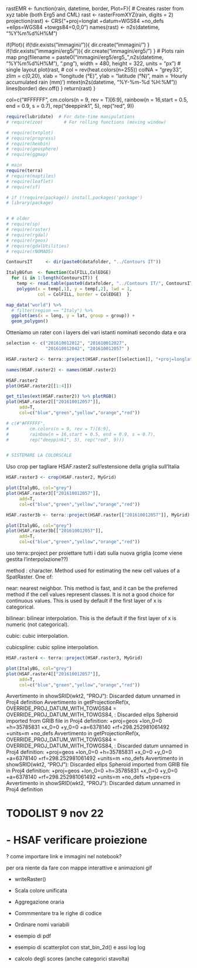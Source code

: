 rastEMR <- function(rain, datetime, border, Plot=F){
  # Creates raster from xyz table (both Erg5 and CML)
  rast <- rasterFromXYZ(rain, digits = 2)
  projection(rast) <- CRS("+proj=longlat +datum=WGS84 +no_defs +ellps=WGS84 +towgs84=0,0,0")
  names(rast) <- n2s(datetime, "%Y%m%d%H%M")
  
  if(Plot){
    if(!dir.exists("immagini/")){ dir.create("immagini/") }
    if(!dir.exists("immagini/erg5/")){ dir.create("immagini/erg5/") }
    # Plots rain map
    png(filename = paste0("immagini/erg5/erg5_",n2s(datetime, "%Y%m%d%H%M"), ".png"),
        width    = 480,
        height   = 322,
        units    = "px") # single layout
    plot(rast, # col =  rev(heat.colors(n=255))
         colNA  = "grey33",
         zlim = c(0,20),
         xlab   = "longitude (°E)",
         ylab   = "latitude (°N)",
         main   = 'Hourly accumulated rain (mm)')
    mtext(n2s(datetime, "%Y-%m-%d %H:%M"))
    lines(border)
    dev.off()
  }
  return(rast)
}



col=c("#FFFFFF",
      cm.colors(n = 9, rev = T)[6:9],
      rainbow(n = 16,start = 0.5, end = 0.9, s = 0.7),
      rep("deeppink1", 5), rep("red", 9))





```r
require(lubridate)  # For date-time manipulations
# require(zoo)        # For rolling functions (moving window)

# require(txtplot)
# require(progress)
# require(hexbin)
# require(geosphere)
# require(ggmap)
```


```r
# main 
require(terra)
# require(maptiles)
# require(leaflet)
# require(sf)

# if (!require(package)) install.packages('package')
# library(package)


# # older
# require(sp)
# require(raster)
# require(rgdal)
# require(rgeos)
# require(gdalUtilities)
# require(rNOMADS)

```


```r
ContoursIT     <- dir(paste0(datafolder, "../Contours IT"))

ItalyBGfun  <- function(ColFILL,ColEDGE)
  for (i in 1:length(ContoursIT)) {
    temp <- read.table(paste0(datafolder, "../Contours IT/", ContoursIT[i]))
    polygon(x = temp[,1], y = temp[,2], lwd = 1,
            col = ColFILL, border = ColEDGE)  }
```


```r
map_data("world") %>% 
  # filter(region == "Italy") %>%
  ggplot(aes(x = long, y = lat, group = group)) +
  geom_polygon()
```

Otteniamo un rater con i layers dei vari istanti nominati secondo data e ora

```r
selection <- c("201610012012", "201610012027", 
               "201610012042", "201610012057" )

HSAF.raster2 <- terra::project(HSAF.raster[[selection]], "+proj=longlat +datum=WGS84")

names(HSAF.raster2) <- names(HSAF.raster2)

HSAF.raster2
plot(HSAF.raster2[[1:4]])

```




```r
get_tiles(ext(HSAF.raster2)) %>% plotRGB()
plot(HSAF.raster2[["201610012057"]], 
     add=T, 
     col=c("blue","green","yellow","orange","red"))

# c(#"#FFFFFF",
#        cm.colors(n = 9, rev = T)[6:9],
#        rainbow(n = 16,start = 0.5, end = 0.9, s = 0.7),
#        rep("deeppink1", 5), rep("red", 9)))


# SISTEMARE LA COLORSCALE
```




Uso crop per tagliare HSAF.raster2 sull'estensione della griglia sull'Italia

```r
HSAF.raster3 <- crop(HSAF.raster2, MyGrid)

plot(ItalyBG, col="grey")
plot(HSAF.raster3[["201610012057"]], 
     add=T, 
     col=c("blue","green","yellow","orange","red"))

```

```r
HSAF.raster3b <- terra::project(HSAF.raster[["201610012057"]], MyGrid)

plot(ItalyBG, col="grey")
plot(HSAF.raster3b[["201610012057"]], 
     add=T, 
     col=c("blue","green","yellow","orange","red"))

```




uso terra::project per proiettare tutti i dati sulla nuova griglia
(come viene gestita l'interpolazione??)


method	:
character. Method used for estimating the new cell values of a SpatRaster. One of:

near: nearest neighbor. This method is fast, and it can be the preferred method if the cell values represent classes. It is not a good choice for continuous values. This is used by default if the first layer of x is categorical.

bilinear: bilinear interpolation. This is the default if the first layer of x is numeric (not categorical).

cubic: cubic interpolation.

cubicspline: cubic spline interpolation.

```r
HSAF.raster4 <- terra::project(HSAF.raster3, MyGrid)

plot(ItalyBG, col="grey")
plot(HSAF.raster4[["201610012057"]], 
     add=T, 
     col=c("blue","green","yellow","orange","red"))

```



Avvertimento in showSRID(wkt2, "PROJ"):
  Discarded datum unnamed in Proj4 definition
Avvertimento in getProjectionRef(x, OVERRIDE_PROJ_DATUM_WITH_TOWGS84 = OVERRIDE_PROJ_DATUM_WITH_TOWGS84, :
  Discarded ellps Spheroid imported from GRIB file in Proj4 definition: +proj=geos +lon_0=0 +h=35785831 +x_0=0 +y_0=0 +a=6378140 +rf=298.252981061492 +units=m +no_defs
Avvertimento in getProjectionRef(x, OVERRIDE_PROJ_DATUM_WITH_TOWGS84 = OVERRIDE_PROJ_DATUM_WITH_TOWGS84, :
  Discarded datum unnamed in Proj4 definition: +proj=geos +lon_0=0 +h=35785831 +x_0=0 +y_0=0 +a=6378140 +rf=298.252981061492 +units=m +no_defs
Avvertimento in showSRID(wkt2, "PROJ"):
  Discarded ellps Spheroid imported from GRIB file in Proj4 definition: +proj=geos +lon_0=0 +h=35785831 +x_0=0 +y_0=0 +a=6378140 +rf=298.252981061492 +units=m +no_defs +type=crs
Avvertimento in showSRID(wkt2, "PROJ"):
  Discarded datum unnamed in Proj4 definition





# TODOLIST 9 nov 22

# - HSAF verificare proiezione




? come importare link e immagini nel notebook? 

per ora niente da fare con mappe interattive e animazioni gif




- writeRaster()

- Scala colore unificata

- Aggregazione oraria

- Commmentare tra le righe di codice
- Ordinare nomi variabili


- esempio di pdf
- esempio di scatterplot con stat_bin_2d() e assi log log


- calcolo degli scores (anche categorici stavolta)